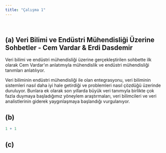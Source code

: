 ```yaml
---
title: "Çalışma 1"
---
```


\

## (a) Veri Bilimi ve Endüstri Mühendisliği Üzerine Sohbetler - Cem Vardar &  Erdi Dasdemir

Veri bilimi ve endüstri mühendisliği üzerine gerçekleştirilen sohbette ilk olarak Cem Vardar'ın anlatımıyla mühendislik ve endüstri mühendisliği tanımları anlatılıyor.

Veri biliminin endüstri mühendisliği ile olan entegrasyonu, veri biliminin sistemleri nasıl daha iyi hale getirdiği ve problemleri nasıl çözdüğü üzerinde duruluyor. Bunlara ek olarak son yıllarda büyük veri tanımıyla birlikte çok fazla duymaya başladığımız yöneylem araştırmaları, veri bilimcileri ve veri analistlerinin giderek yaygınlaşmaya başlandığı vurgulanıyor.

## (b)

```r
1 + 1
```

## (c)
